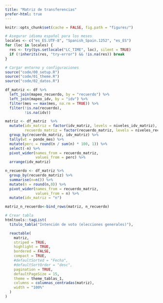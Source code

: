 ```yaml
---
title: "Matriz de transferencias"
prefer-html: true
---
```


```r
knitr::opts_chunk$set(cache = FALSE, fig.path = "figures/")

# Asegurar idioma español para los meses
locales <- c("es_ES.UTF-8", "Spanish_Spain.1252", "es_ES")
for (loc in locales) {
  res <- try(Sys.setlocale("LC_TIME", loc), silent = TRUE)
  if (!inherits(res, "try-error") && !is.na(res)) break
}
```

```r
# Cargar entorno y configuraciones
source("code/00_setup.R")
source("code/01_theme.R")
source("code/02_datos.R")
```

```r
df_matriz <- df %>%
  left_join(mapeo_recuerdo, by = "recuerdo") %>%
  left_join(mapeo_idv, by = "idv") %>% 
  filter(mes == max(mes, na.rm = TRUE)) %>% 
  filter(!is.na(recuerdo),
         !is.na(idv)) 

matriz <- df_matriz  %>% 
  mutate(idv_matriz = factor(idv_matriz, levels = niveles_idv_matriz),
         recuerdo_matriz = factor(recuerdo_matriz, levels = niveles_recuerdo_matriz)) %>%
  group_by(recuerdo_matriz, idv_matriz) %>%
  tally(wt = ponde_mes) %>%
  mutate(perc = round(n / sum(n) * 100, 1)) %>%
  select(-n) %>%
  pivot_wider(names_from = recuerdo_matriz,
              values_from = perc) %>%
  arrange(idv_matriz)

n_recuerdo <- df_matriz %>%
  group_by(recuerdo_matriz) %>%
  summarise(n=n()) %>%
  mutate(n = round(n,0)) %>%
  pivot_wider(names_from = recuerdo_matriz,
              values_from = n) %>%
  mutate(idv_matriz = "n")

matriz_n_recuerdo<-bind_rows(matriz, n_recuerdo)
```

```r
# Crear tabla
htmltools::tagList(
  titulo_tabla("Intención de voto (elecciones generales)"),

  reactable(
    matriz,
    striped = TRUE,
    highlight = TRUE,
    bordered = FALSE,
    compact = TRUE,
    #defaultSorted = "Fecha",
    #defaultSortOrder = "desc",
    pagination = TRUE,
    defaultPageSize = 15,
    theme = theme_tablas_1,
    columns = columnas_centradas(matriz),
    width = "100%"
  )
)
```

